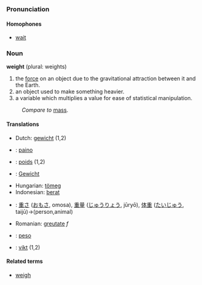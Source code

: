 ===Pronunciation===
====Homophones====
*[[wait]]

===Noun===
'''weight''' (plural: weights)

#the [[force]] on an object due to the gravitational attraction between it and the Earth.
#an object used to make something heavier.
#a variable which multiplies a value for ease of statistical manipulation.

:''Compare to'' [[mass]].

==== Translations ====
*Dutch: [[gewicht]] (1,2)
*{{msg:fi}}: [[paino]]
*{{msg:fr}}: [[poids]] (1,2)
*{{msg:de}}: [[Gewicht]]
*Hungarian: [[tömeg]]
*Indonesian: [[berat]]
*{{msg:ja}}: [[重さ]] ([[おもさ]], omosa), [[重量]] ([[じゅうりょう]], jūryō), [[体重]] ([[たいじゅう]], taijū)→(person,animal)
*Romanian: [[greutate]] ''f''
*{{msg:es}}: [[peso]]
*{{msg:sv}}: [[vikt]] (1,2)

==== Related terms ====
*[[weigh]]